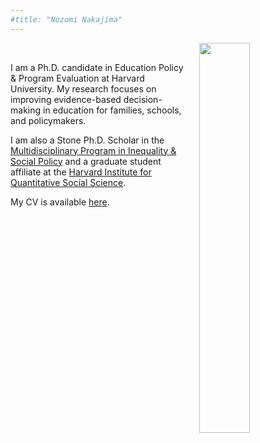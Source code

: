 ```yaml
---
#title: "Nozomi Nakajima"
---
```

<link rel="stylesheet" href=https://cdn.rawgit.com/jpswalsh/academicons/master/css/academicons.min.css type="text/css">

<img src="images/nozomi.jpg" style="width:40%; margin-left: 20px" align="right">

\  

I am a Ph.D. candidate in Education Policy & Program Evaluation at Harvard University. My research focuses on improving evidence-based decision-making in education for families, schools, and policymakers. 

I am also a Stone Ph.D. Scholar in the [Multidisciplinary Program in Inequality & Social Policy](https://inequality.hks.harvard.edu/people/nozomi-nakajima) and a graduate student affiliate at the [Harvard Institute for Quantitative Social Science](https://www.iq.harvard.edu/people/nozomi-nakajima).

My CV is available [here](files/nakajima_cv copy.pdf).


